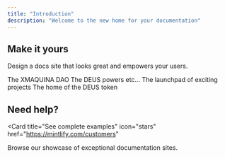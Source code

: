 ```yaml
---
title: "Introduction"
description: "Welcome to the new home for your documentation"
---
```



## Make it yours

Design a docs site that looks great and empowers your users.

<Columns cols={2}>
  <Card
    title="The DAO"
    icon="pen-to-square"
    href="/dao/introduction"
  >
    The XMAQUINA DAO
  </Card>
  <Card
    title="The DEUS Labs"
    icon="palette"
    href="/ecosystem/deus-labs"
  >
   The DEUS powers etc... 
  </Card>
    <Card
    title="Machine Launchpad"
    icon="machine"
    href="/ecosystem/launchpad"
  >
    The launchpad of exciting projects
  </Card>
  <Card
    title="DEUS token"
    icon="terminal"
    href="/token/tokenomics"
  >
    The home of the DEUS token
  </Card>
</Columns>

## Need help?

<Card
  title="See complete examples"
  icon="stars"
  href="https://mintlify.com/customers"
>
  Browse our showcase of exceptional documentation sites.
</Card>
